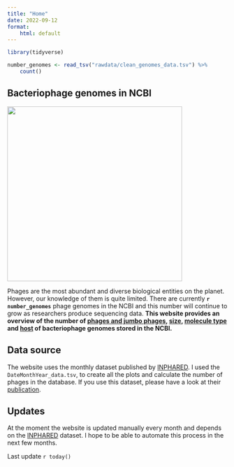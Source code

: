 ```yaml
---
title: "Home"
date: 2022-09-12
format: 
    html: default
---
```


```r
library(tidyverse)

number_genomes <- read_tsv("rawdata/clean_genomes_data.tsv") %>%
    count()
```

::: {.justify}

# Bacteriophage genomes in NCBI

![](images/logo.png){width=400 fig-align="center"}

Phages are the most abundant and diverse biological entities on the planet. However, our knowledge of them is quite limited. There
are currently **`r number_genomes `** phage genomes in the NCBI and this number will continue to grow as researchers produce sequencing data. **This website provides an overview of the number of [phages and jumbo phages](jumbophages.html), [size](genome_size.html), [molecule type](type_molecule.html) and [host](host.html) of bacteriophage genomes stored in the NCBI.**

## Data source

The website uses the monthly dataset published by [INPHARED](https://github.com/RyanCook94/inphared). I used the `DateMonthYear_data.tsv`, to create all the plots and calculate the number of phages in the database. If you use this dataset, please have a look at their [publication](https://www.liebertpub.com/doi/10.1089/phage.2021.0007).



## Updates
At the moment the website is updated manually every month and depends on the [INPHARED](https://github.com/RyanCook94/inphared) dataset. I hope to be able to automate this process in the next few months.

Last update `r today()`

:::